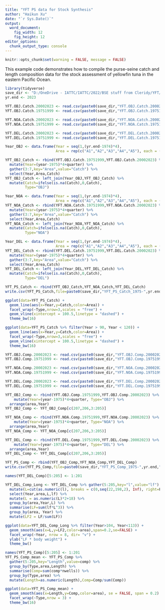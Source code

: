 ```yaml
---
title: "YFT PS data for Stock Synthesis"
author: "Haikun Xu"
date: "`r Sys.Date()`"
output:
  word_document:
    fig_width: 12
    fig_height: 12
editor_options: 
  chunk_output_type: console
---
```


```r
knitr::opts_chunk$set(warning = FALSE, message = FALSE)
```

This example code demonstrates how to compile the purse-seine catch and length composition data for the stock assessment of yellowfin tuna in the eastern Pacific Ocean.

```r

library(tidyverse)
save_dir <- "D:/OneDrive - IATTC/IATTC/2022/BSE stuff from Cleridy/YFT/"
yr.end <- 2023

YFT.OBJ.Catch.20002023 <- read.csv(paste0(save_dir,"YFT.OBJ.Catch.20002023.csv"))
YFT.OBJ.Catch.19751999 <- read.csv(paste0(save_dir,"YFT.OBJ.Catch.19751999.csv"))

YFT.NOA.Catch.20002023 <- read.csv(paste0(save_dir,"YFT.NOA.Catch.20002023.csv"))
YFT.NOA.Catch.19751999 <- read.csv(paste0(save_dir,"YFT.NOA.Catch.19751999.csv"))

YFT.DEL.Catch.20002023 <- read.csv(paste0(save_dir,"YFT.DEL.Catch.20002023.csv"))
YFT.DEL.Catch.19751999 <- read.csv(paste0(save_dir,"YFT.DEL.Catch.19751999.csv"))
```

```r
Year_OBJ <- data.frame(Year = seq(1,(yr.end-1974)*4),
                       Area = rep(c("A1","A2","A3","A4","A5"), each = (yr.end-1974)*4))

YFT_OBJ_Catch <- rbind(YFT.OBJ.Catch.19751999,YFT.OBJ.Catch.20002023) %>% 
  mutate(Year=(year-1975)*4+quarter) %>%
  gather(3:7,key="Area",value="Catch") %>% 
  select(Year,Area,Catch)
YFT_OBJ_Catch <- left_join(Year_OBJ,YFT_OBJ_Catch) %>%
  mutate(Catch=ifelse(is.na(Catch),0,Catch),
         Type="OBJ")

Year_NOA <- data.frame(Year = seq(1,(yr.end-1974)*4),
                       Area = rep(c("A1","A2","A3","A4","A5"), each = (yr.end-1974)*4))
YFT_NOA_Catch <- rbind(YFT.NOA.Catch.19751999,YFT.NOA.Catch.20002023) %>% 
  mutate(Year=(year-1975)*4+quarter) %>%
  gather(3:7,key="Area",value="Catch") %>% 
  select(Year,Area,Catch)
YFT_NOA_Catch <- left_join(Year_NOA,YFT_NOA_Catch) %>%
  mutate(Catch=ifelse(is.na(Catch),0,Catch),
         Type="NOA")

Year_DEL <- data.frame(Year = seq(1,(yr.end-1974)*4),
                       Area = rep(c("A1","A2","A3","A4","A5"), each = (yr.end-1974)*4))
YFT_DEL_Catch <- rbind(YFT.DEL.Catch.19751999,YFT.DEL.Catch.20002023) %>% 
  mutate(Year=(year-1975)*4+quarter) %>%
  gather(3:7,key="Area",value="Catch") %>% 
  select(Year,Area,Catch)
YFT_DEL_Catch <- left_join(Year_DEL,YFT_DEL_Catch) %>%
  mutate(Catch=ifelse(is.na(Catch),0,Catch),
         Type="DEL")

YFT_PS_Catch <- rbind(YFT_OBJ_Catch,YFT_NOA_Catch,YFT_DEL_Catch)
write.csv(YFT_PS_Catch,file=paste0(save_dir,"YFT_PS_Catch_1975-",yr.end,".csv"),row.names = FALSE)
```

```r
ggplot(data=YFT_PS_Catch) +
  geom_line(aes(x=Year,y=Catch,color=Area)) +
  facet_wrap(~Type,nrow=3,scales = "free") +
  geom_vline(xintercept = 100.5,linetype = "dashed") +
  theme_bw(16)

ggplot(data=YFT_PS_Catch %>% filter(Year > 90, Year < 120)) +
  geom_line(aes(x=Year,y=Catch,color=Area)) +
  facet_wrap(~Type,nrow=3,scales = "free") +
  geom_vline(xintercept = 100.5,linetype = "dashed") +
  theme_bw(16)
```

```r
YFT.OBJ.Comp.20002023 <- read.csv(paste0(save_dir,"YFT.OBJ.Comp.20002023.csv"))
YFT.OBJ.Comp.19751999 <- read.csv(paste0(save_dir,"YFT.OBJ.Comp.19751999.csv"))

YFT.NOA.Comp.20002023 <- read.csv(paste0(save_dir,"YFT.NOA.Comp.20002023.csv"))
YFT.NOA.Comp.19751999 <- read.csv(paste0(save_dir,"YFT.NOA.Comp.19751999.csv"))

YFT.DEL.Comp.20002023 <- read.csv(paste0(save_dir,"YFT.DEL.Comp.20002023.csv"))
YFT.DEL.Comp.19751999 <- read.csv(paste0(save_dir,"YFT.DEL.Comp.19751999.csv"))
```

```r
YFT_OBJ_Comp <- rbind(YFT.OBJ.Comp.19751999,YFT.OBJ.Comp.20002023) %>%
    mutate(Year=(year-1975)*4+quarter, Type="OBJ") %>%
  arrange(area,Year)
YFT_OBJ_Comp <- YFT_OBJ_Comp[c(207,206,3:205)]

YFT_NOA_Comp <- rbind(YFT.NOA.Comp.19751999,YFT.NOA.Comp.20002023) %>%
    mutate(Year=(year-1975)*4+quarter, Type="NOA") %>%
  arrange(area,Year)
YFT_NOA_Comp <- YFT_NOA_Comp[c(207,206,3:205)]

YFT_DEL_Comp <- rbind(YFT.DEL.Comp.19751999,YFT.DEL.Comp.20002023) %>%
    mutate(Year=(year-1975)*4+quarter, Type="DEL") %>%
  arrange(area,Year)
YFT_DEL_Comp <- YFT_DEL_Comp[c(207,206,3:205)]

YFT_PS_Comp <- rbind(YFT_OBJ_Comp,YFT_NOA_Comp,YFT_DEL_Comp)
write.csv(YFT_PS_Comp,file=paste0(save_dir,"YFT_PS_Comp_1975-",yr.end,".csv"),row.names = FALSE)
```

```r
names(YFT_DEL_Comp)[5:205] <- 1:201

YFT_DEL_Comp_Long <- YFT_DEL_Comp %>% gather(5:205,key="l",value="lf") %>%
  mutate(L=cut(as.numeric(l), breaks = c(0,seq(22,198,2), Inf), right=F, labels = seq(20,198,2))) %>% na.omit() %>%
  select(Year,area,L,lf) %>%
  mutate(L = as.numeric(L)*2+18) %>%
  group_by(area,Year,L) %>%
  summarise(LF=sum(lf*L^3)) %>%
  group_by(area, Year) %>%
  mutate(LF2 = LF/sum(LF))

ggplot(data=YFT_DEL_Comp_Long %>% filter(Year>104, Year<113)) +
  geom_smooth(aes(x=L,y=LF2,color=area),span=0.2,se=FALSE) +
  facet_wrap(~Year, nrow = 8, dir= "v") +
  ylab("LF * body weight") + 
  theme_bw()
```

```r
names(YFT_PS_Comp)[5:205] <- 1:201
YFT_PS_Comp_mean <- YFT_PS_Comp %>%
  gather(5:205,key="Length",value=comp) %>%
  group_by(Type,area,Length) %>%
  summarise(Comp=sum(comp*nwells)) %>%
  group_by(Type,area) %>%
  mutate(Length=as.numeric(Length),Comp=Comp/sum(Comp))

ggplot(data=YFT_PS_Comp_mean) +
  geom_smooth(aes(x=Length,y=Comp,color=area), se = FALSE, span = 0.2) +
  facet_wrap(~Type,nrow = 3) +
  theme_bw(16)
```